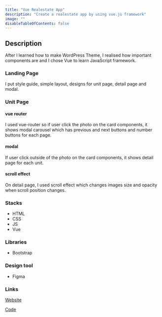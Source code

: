 ```yaml
---
title: "Vue Realestate App"
description: "Create a realestate app by using vue.js framework"
image: ""
disableTableOfContents: false
---
```


## Description

After I learned how to make WordPress Theme, I realised how important components are and I chose Vue to learn JavaScript framework.

### Landing Page

I put style guide, simple layout, designs for unit page, detail page and modal.

### Unit Page

#### vue router

I used vue-router so if user click the photo on the card components, it shows modal carousel which has previous and next buttons and number buttons for each page.

#### modal

If user click outside of the photo on the card components, it shows detail page for each unit.

#### scroll effect

On detail page, I used scroll effect which changes images size and opacity when scroll position changes.

### Stacks

- HTML
- CSS
- JS
- Vue

### Libraries

- Bootstrap

### Design tool

- Figma

### Links

[Website](#)

[Code](https://github.com/yoonjh517/vue-realestate-app)
